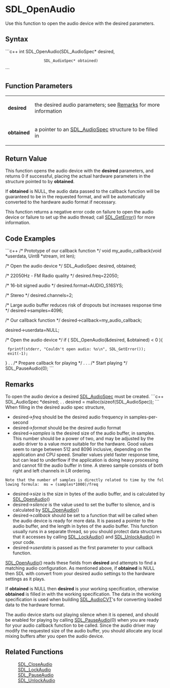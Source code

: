 <!-- pragma section-numbers off -->
<!-- pragma disable-camelcase -->

= SDL_OpenAudio =
Use this function to open the audio device with the desired parameters.


== Syntax ==
```c++
int SDL_OpenAudio(SDL_AudioSpec* desired,
                  SDL_AudioSpec* obtained)
```

== Function Parameters ==
{|
|'''desired'''
|the desired audio parameters; see [[#Remarks|Remarks]] for more information
|-
|'''obtained'''
|a pointer to an [[SDL_AudioSpec]] structure to be filled in
|}

== Return Value ==
This function opens the audio device with the '''desired''' parameters, and returns 0 if successful, placing the actual hardware parameters in the structure pointed to by '''obtained'''.  

If '''obtained''' is NULL, the audio data passed to the callback function will be guaranteed to be in the requested format, and will be automatically converted to the hardware audio format if necessary.  

This function returns a negative error code on failure to open the audio device or failure to set up the audio thread; call [[SDL_GetError]]() for more information.

== Code Examples ==
```c++
/* Prototype of our callback function */
void my_audio_callback(void *userdata, Uint8 *stream, int len);

/* Open the audio device */
SDL_AudioSpec desired, obtained;

/* 22050Hz - FM Radio quality */
desired.freq=22050;

/* 16-bit signed audio */
desired.format=AUDIO_S16SYS;

/* Stereo */
desired.channels=2;

/* Large audio buffer reduces risk of dropouts but increases response time */
desired->samples=4096;

/* Our callback function */
desired->callback=my_audio_callback;

desired->userdata=NULL;

/* Open the audio device */
if ( SDL_OpenAudio(&desired, &obtained) < 0 ){
  fprintf(stderr, "Couldn't open audio: %s\n", SDL_GetError());
  exit(-1);
}
.
.
/* Prepare callback for playing */
.
.
.
/* Start playing */
SDL_PauseAudio(0);
```

== Remarks ==
To open the audio device a desired [[SDL_AudioSpec]] must be created. 
```c++
SDL_AudioSpec *desired;
.
.
desired = malloc(sizeof(SDL_AudioSpec));
```
When filling in the desired audio spec structure, 
*desired->''freq'' should be the desired audio frequency in samples-per-second
*desired->''format'' should be the desired audio format
*desired->''samples'' is the desired size of the audio buffer, in samples.  This number should be a power of two, and may be adjusted by the audio driver to a value more suitable for the hardware.  Good values seem to range between 512 and 8096 inclusive, depending on the application and CPU speed.  Smaller values yield faster response time, but can lead to underflow if the application is doing heavy processing and cannot fill the audio buffer in time.  A stereo sample consists of both right and left channels in LR ordering.
 Note that the number of samples is directly related to time by the following formula:  ms = (samples*1000)/freq
*desired->''size'' is the size in bytes of the audio buffer, and is calculated by [[SDL_OpenAudio]]()
*desired->''silence'' is the value used to set the buffer to silence, and is calculated by [[SDL_OpenAudio]]()
*desired->''callback'' should be set to a function that will be called when the audio device is ready for more data.  It is passed a pointer to the audio buffer, and the length in bytes of the audio buffer.  This function usually runs in a separate thread, so you should protect data structures that it accesses by calling [[SDL_LockAudio]]() and [[SDL_UnlockAudio]]() in your code.
*desired->''userdata'' is passed as the first parameter to your callback function.

[[SDL_OpenAudio]]() reads these fields from '''desired''' and attempts to find a matching audio configuration. As mentioned above, if '''obtained''' is NULL then SDL with convert from your desired audio settings to the hardware settings as it plays.

If '''obtained''' is NULL then '''desired''' is your working specification, otherwise '''obtained''' is filled in with the working specification. The data in the working specification is used when building [[SDL_AudioCVT]]'s for converting loaded data to the hardware format.

The audio device starts out playing silence when it is opened, and should be enabled for playing by calling [[SDL_PauseAudio]](0) when you are ready for your audio callback function to be called.  Since the audio driver may modify the requested size of the audio buffer, you should allocate any local mixing buffers after you open the audio device.

== Related Functions ==
:[[SDL_CloseAudio]]
:[[SDL_LockAudio]]
:[[SDL_PauseAudio]]
:[[SDL_UnlockAudio]]
